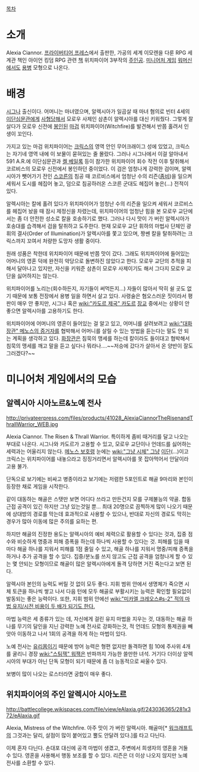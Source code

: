 [[목차]]
= 소개 =
Alexia Ciannor. [http://privateerpress.com 프라이버티어 프레스]에서 출판한, 가공의 세계 이모렌을 다룬 RPG 세계관 책인 아이언 킹덤 RPG 관련 [[책]] 위치파이어 3부작의 [[주인공]]. [[미니어처 게임]] [[워머신]]에서도 [[용병(워머신)|용병]] 모형으로 나온다.


= 배경 =
[[시그나(워머신)|시그나]] 출신이다. 어머니는 마녀였으며, 알렉시아가 일곱살 때 마녀 혐의로 빈터 4세의 [[이단심문관]]에게 [[사형]]당해서 모로우 사제인 삼촌이 알렉시아를 대신 키워줬다. 그렇게 잘 살다가 모로우 신전에 [[봉인]]된 [[마검]] 위치파이어(Witchfire)를 발견해서 반쯤 홀려서 인생이 꼬인다.

가지고 있는 마검 위치파이어는 [[크릭스]]의 영역 안인 무어크래이그 성에 있었고, 크릭스는 자기네 영역 내에 이 보물이 묻혀있는 줄 몰랐다. 그러나 시그나에서 이걸 알아내서 591 A.R.에 이단심문관과 [[켈 베일록]] 등이 참가한 위치파이어 회수 작전 이후 탈취해서 코르비스의 모로우 신전에서 봉인하던 중이었다. 이 검은 엄청나게 강력한 검이며, 알렉시아가 뺏어가기 전인 [[스코른]]의 침공 때 코르비스에서 엄청난 수의 리즌([[좀비]])을 일으켜 세워서 도시를 헤집어 놓고, 덤으로 침공하러온 스코른 군대도 헤집어 놓은(…) 전적이 있다.

알렉시아는 칼에 홀려 있다가 위치파이어가 엄청난 수의 리즌을 일으켜 세워서 코르비스를 헤집어 놨을 때 잠시 제정신을 차렸는데, 위치파이어의 엄청난 힘을 본 모로우 교단에서는 좀 더 안전한 성소로 칼을 호송하기로 했다. 그러나 다시 맛이 가 버린 알렉시아가 호송대를 습격해서 검을 탈취하고 도주한다. 현재 모로우 교단 휘하의 마법사 단체인 광휘의 결사(Order of Illumination)가 알렉시아를 쫓고 있으며, 짱쎈 칼을 탈취하려는 크릭스까지 꼬여서 처량한 도망자 생활 중이다.

원래 성품은 착한데 위치파이어 때문에 반쯤 맛이 갔다. 그래도 위치파이어에 들어있는 어머니의 영혼 덕에 완전히 악당으로 돌변하진 않았다고 한다. 모로우 교단의 추적을 피해서 달아나고 있지만, 자신을 키워준 삼촌이 모로우 사제이기도 해서 그다지 모로우 교단을 싫어하지는 않는다.

위치파이어를 노리는(회수하든지, 자기들이 써먹든지…) 자들이 많아서 딱히 쉴 곳도 없기 때문에 보통 전장에서 용병 일을 하면서 살고 있다. 사령술은 혐오스러운 짓이라서 평판이 매우 안 좋지만, 시그나 혹은 [[wiki:"카도르 제국" 카도르]] [[장교]] 중에서는 상황이 안 좋으면 알렉시아를 고용하기도 한다.

위치파이어에 어머니의 영혼이 들어있는 걸 알고 있고, 어머니를 살려보려고 [[wiki:"대화장관" 메노스의 증거자]]를 협박해서 어머니를 살릴 수 있는 방법을 듣는다는 말도 안 되는 계획을 생각하고 있다. [[화장관]]은 침묵의 맹세를 하는데 칼이라도 들이대고 협박해서 침묵의 맹세를 깨고 말을 듣고 싶다나 뭐라나….~~저승에 갔다가 살아서 온 양반이 잘도 그러겠다?~~


= 미니어처 게임에서의 모습 =
== 알렉시아 시아노르&노예 전사 ==
http://privateerpress.com/files/products/41028_AlexiaCiannorTheRisenandThrallWarrior_WEB.jpg

Alexia Ciannor. The Risen & Thrall Warrior. 특이하게 좀비 때거리를 달고 나오는 부대로 나온다. 시그나와 카도르가 고용할 수 있고, 모로우 교단이나 언데드를 싫어하는 세력과는 어울리지 않는다. [[메노스 보호령]] 눈에는 [[wiki:"그냥 시체" 그냥]] [[이단]](…)이고 크릭스는 위치파이어를 내놓으라고 징징거리면서 알렉시아를 못 잡아먹어서 안달이라 고용 불가.

단독으로 보기에는 비싸고 병종이라고 보기에는 저렴한 5포인트로 해골 9마리와 본인이 등장한 채로 게임을 시작한다. 

같이 대동하는 해골은 스탯만 보면 어디다 쓰라고 만든건지 모를 구제불능의 약골. 합동 근접 공격이 있긴 하지만 그냥 있는것일 뿐… 최대 20명으로 끔찍하게 많이 나오기 때문에 상대방의 경로를 막는데 효과적으로 사용할 수 있으나, 반대로 자신의 경로도 막히는 경우가 많아 이동에 많은 주의를 요하는 편.

하지만 해골의 진정한 용도는 알렉시아의 예비 체력으로 활용할 수 있다는 것과, 집중 점수와 비슷하게 명중과 피해 증폭을 하는데 하나씩 사용할 수 있다는 것. 피해를 입을 때 마다 해골 하나를 지워서 피해를 1점 줄일 수 있고, 해골 하나를 지워서 명중/피해 증폭을 하거나 추가 공격을 할 수 있다. 집중/분노를 쓰지 않고도 근접 공격을 엄청나게 할 수 있는 몇 안되는 모형이므로 해골이 많은 알렉시아에게 돌격 당하면 거진 죽는다고 보면 된다.

알렉시아 본인의 능력도 버릴 것 없이 모두 좋다. 지휘 범위 안에서 생명체가 죽으면 시체 토큰을 하나씩 쌓고 나서 다음 턴에 모두 해골로 부활시키는 능력은 확인할 필요없이 발동되는 좋은 능력이다. 또한, 지휘 범위 안에선 [[wiki:"미카엘 크레오스#s-2" 적의 마법 유지/시전 비용이 두 배가 되기도 한다.]]

마법 능력은 세 종류가 있는 데, 자신에게 걸린 유지 마법을 지우는 것, 대동하는 해골 하나를 무기의 달인을 지닌 강력한 노예 전사로 강화하는것, 적 언데드 모형의 통제권을 빼앗아 이동하고 나서 1회의 공격을 하게 하는 마법이 있다.

노예 전사는 [[유리몸]]이기 때문에 방어 능력은 형편 없지만 돌격하면 힘 10에 주사위 4개를 굴리니 경장 [[wiki:"스팀잭" 워잭]]은 반파까지 가능한 쓸만한 녀석. 거기다 더이상 알렉시아의 부대가 아닌 단독 모형이 되기 때문에 좀 더 능동적으로 싸울수 있다.

보병이 많이 나오는 로스터라면 궁합이 매우 좋다.
== 위치파이어의 주인 알렉시아 시아노르 ==
http://battlecollege.wikispaces.com/file/view/eAlaxia.gif/243036365/281x372/eAlaxia.gif

Alexia, Mistress of the Witchfire. 아주 맛이 가 버린 알렉시아. 해골마[* [[워크래프트]]의 그것과는 달리, 살점이 많이 붙어있고 뿔도 안달려 있다.]를 타고 다닌다.

이제 혼자 다닌다. 손대포 대신에 공격 마법이 생겼고, 주변에서 희생자의 영혼을 거둘 수 있다. 영혼을 사용해서 행동 보조를 할 수 있다. 리즌은 더 이상 나오지 않지만 노예 전사를 소환할 수 있다.

